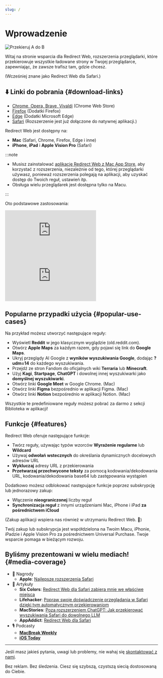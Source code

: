 ```yaml
---
slug: /
---
```



# Wprowadzenie

<div style={{display: "flex", flexDirection: "column", alignItems: "flex-start", marginBottom: "25px"}}>
  <img src="./img/redirect-a-to-b.png" style={{display: "block", minWidth: "360px", maxWidth: "500px", width: "100%", height: "auto", marginBottom: "25px"}} alt="Przekieruj A do B" />
  <ExtensionStoreLinks />
</div>

Witaj na stronie wsparcia dla Redirect Web, rozszerzenia przeglądarki, które przekierowuje wszystkie ładowane strony w Twojej przeglądarce, zapewniając, że zawsze trafisz tam, gdzie chcesz. 

(Wcześniej znane jako Redirect Web dla Safari.)

## ⬇️ Linki do pobrania {#download-links}

- [Chrome, Opera, Brave, Vivaldi](https://chromewebstore.google.com/detail/ffglckbhfbfmdkefdmjbhpnffkcmlhdh) (Chrome Web Store)
- [Firefox](https://addons.mozilla.org/firefox/addon/redirect-web/) (Dodatki Firefox)
- [Edge](https://microsoftedge.microsoft.com/addons/detail/hmfkakfdccgdpgemaicfgngnmflefpga) (Dodatki Microsoft Edge)
- [Safari](https://apps.apple.com/app/id1571283503) (Rozszerzenie jest już dołączone do natywnej aplikacji.)

Redirect Web jest dostępny na:

- **Mac** (Safari, Chrome, Firefox, Edge i inne)
- **iPhone**, **iPad** i **Apple Vision Pro** (Safari)

:::note

- Musisz zainstalować [aplikację Redirect Web z Mac App Store](https://apps.apple.com/app/id1571283503), aby korzystać z rozszerzenia, niezależnie od tego, której przeglądarki używasz, ponieważ rozszerzenia polegają na aplikacji, aby uzyskać dostęp do Twoich reguł, ustawień itp.
- Obsługa wielu przeglądarek jest dostępna tylko na Macu.

:::

Oto podstawowe zastosowania:

<iframe style={{width:"100%", aspectRatio:"9/16", height:"auto", maxHeight:"60vh", maxWidth:"35vh"}} src="https://www.youtube.com/embed/NaQ5X-v-qJU" title="Film demonstracyjny iOS (YouTube)" frameborder="0" allow="accelerometer; autoplay; clipboard-write; encrypted-media; gyroscope; picture-in-picture; web-share" allowfullscreen></iframe>

<iframe style={{width:"100%", aspectRatio:"17/9", height:"auto", maxHeight:"100vh"}} src="https://www.youtube.com/embed/5eU89Gu73SQ" title="Film demonstracyjny macOS (YouTube)" frameborder="0" allow="accelerometer; autoplay; clipboard-write; encrypted-media; gyroscope; picture-in-picture; web-share" allowfullscreen></iframe>

## Popularne przypadki użycia {#popular-use-cases}

Na przykład możesz utworzyć następujące reguły:

- Wyświetl **Reddit** w jego klasycznym wyglądzie (old.reddit.com).
- Otwórz **Apple Maps** za każdym razem, gdy pojawi się link do **Google Maps**.
- Ukryj przeglądy AI Google z **wyników wyszukiwania Google**, dodając **?udm=14** do każdego wyszukiwania.
- Przejdź ze stron Fandom do oficjalnych wiki **Terraria** lub **Minecraft**.
- Użyj **Kagi**, **Startpage**, **ChatGPT** i dowolnej innej wyszukiwarki jako **domyślnej wyszukiwarki**.
- Otwórz linki **Google Meet** w Google Chrome. (Mac)
- Otwórz linki **Figma** bezpośrednio w aplikacji Figma. (Mac)
- Otwórz linki **Notion** bezpośrednio w aplikacji Notion. (Mac)

Wszystkie te predefiniowane reguły możesz pobrać za darmo z sekcji Biblioteka w aplikacji!

## Funkcje {#features}

Redirect Web oferuje następujące funkcje:

- Twórz reguły, używając typów wzorców **Wyrażenie regularne** lub **Wildcard**
- Używaj **odwołań wstecznych** do określania dynamicznych docelowych adresów URL
- **Wykluczaj** adresy URL z przekierowania
- **Przetwarzaj przechwycone teksty** za pomocą kodowania/dekodowania URL, kodowania/dekodowania base64 lub zastępowania wystąpień

Dodatkowo możesz odblokować następujące funkcje poprzez subskrypcję lub jednorazowy zakup:

- Włączenie **nieograniczonej** liczby reguł
- **Synchronizacja reguł** z innymi urządzeniami Mac, iPhone i iPad **za pośrednictwem iCloud**

(Zakup aplikacji wspiera nas również w utrzymaniu Redirect Web. 🙏)

Twój zakup lub subskrypcja jest współdzielona na Twoim Macu, iPhonie, iPadzie i Apple Vision Pro za pośrednictwem Universal Purchase. Twoje wsparcie pomaga w bieżącym rozwoju.


## Byliśmy prezentowani w wielu mediach! {#media-coverage}

* 🏅 Nagrody
    * **Apple**: [Najlepsze rozszerzenia Safari](https://apps.apple.com/us/story/id1377753262)
* 📰 Artykuły
    * **Six Colors**: [Redirect Web dla Safari zabiera mnie we właściwe miejsca](https://sixcolors.com/post/2022/11/redirect-web-for-safari-takes-me-to-the-right-places/)
    * **Lifehacker**: [Popraw swoje doświadczenie przeglądania w Safari dzięki tym automatycznym przekierowaniom](https://lifehacker.com/improve-your-safari-browsing-experience-with-these-auto-1849812013)
    * **MacStories**: [Poza rozszerzeniem ChatGPT: Jak przekierować wyszukiwania Safari do dowolnego LLM](https://www.macstories.net/tutorials/beyond-chatgpts-extension-how-to-redirect-safari-searches-to-any-llm/)
    * **AppAddict**: [Redirect Web dla Safari](https://appaddict.app/post/redirect-web-for-safari)
* 🎙️ Podcasty
    * [**MacBreak Weekly**](https://youtu.be/I251K3L2s88?t=7427)
    * [**iOS Today**](https://youtu.be/cWkwH84b6M4?t=636)

---

Jeśli masz jakieś pytania, uwagi lub problemy, nie wahaj się [skontaktować z nami](contact-us).

Bez reklam. Bez śledzenia. Ciesz się szybszą, czystszą siecią dostosowaną do Ciebie.
